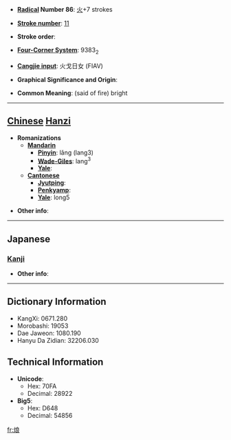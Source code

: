 * '''[[Wiktionary:Chinese radical index| Radical]] Number 86''': [[Wiktionary:Chinese radical index 火|火]]+7 strokes

* '''[[Wiktionary:Chinese total strokes index|Stroke number]]''': [[Wiktionary:Chinese total strokes index 11|11]]

* '''Stroke order''': 

* '''[[Wiktionary:Chinese four corner index|Four-Corner System]]''': 9383<sub>2</sub>

* '''[[Wiktionary:Chinese Cangjie index|Cangjie input]]''': 火戈日女 (FIAV)

* '''Graphical Significance and Origin''': 

* '''Common Meaning''': (said of fire) bright

----

== [[Chinese]] [[Hanzi]] ==

* '''Romanizations'''
** '''[[Mandarin]]'''
*** '''[[Pinyin]]''': lǎng (lang3)
*** '''[[Wade-Giles]]''': lang<sup>3</sup>
*** '''[[Yale]]''': 
** '''[[Cantonese]]'''
*** '''[[Jyutping]]''':
*** '''[[Penkyamp]]''': 
*** '''[[Yale]]''': long5

* '''Other info''': 

----

==Japanese==
===[[Kanji]]===
{{kanji|on readings=[[こう]] (kō)|kun readings=[[ひ]] (hi)}}

* '''Other info''':  

----

== Dictionary Information ==

* KangXi: 0671.280
* Morobashi: 19053
* Dae Jaweon: 1080.190
* Hanyu Da Zidian: 32206.030

== Technical Information ==

* '''Unicode''':
** Hex: 70FA
** Decimal: 28922
* '''Big5''':
** Hex: D648
** Decimal: 54856

[[fr:烺]]